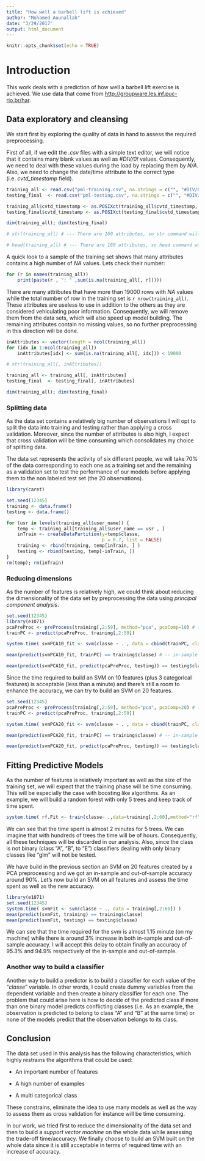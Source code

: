 ```yaml
---
title: "How well a barbell lift is achieved"
author: "Mohamed Aounallah"
date: "3/29/2017"
output: html_document
---
```


```r
knitr::opts_chunk$set(echo = TRUE)
```

# Introduction
This work deals with a prediction of how well a barbell lift exercise is achieved. We use data that come from <http://groupware.les.inf.puc-rio.br/har>.

## Data exploratory and cleansing
We start first by exploring the quality of data in hand to assess the required preprocessing.

First of all, if we edit the *.csv* files with a simple text editor, we will notice that it contains many blank values as well as *#DIV/0!* values. Consequently, we need to deal with these values during the load by replacing them by *N/A*. Also, we need to change the date/time attribute to the correct type (i.e. *cvtd_timestamp* field).

```r
training_all <- read.csv("pml-training.csv", na.strings = c("", "#DIV/0!", "NA") )
testing_final  <- read.csv("pml-testing.csv", na.strings = c("", "#DIV/0!", "NA") )

training_all$cvtd_timestamp <- as.POSIXct(training_all$cvtd_timestamp, format = "%d/%m/%Y %H:%M")
testing_final$cvtd_timestamp <- as.POSIXct(testing_final$cvtd_timestamp, format = "%d/%m/%Y %H:%M")

dim(training_all); dim(testing_final)

# str(training_all) # --- There are 160 attributes, so str command will occupy several pages

# head(training_all) # --- There are 160 attributes, so head command will occupy several pages
```

A quick look to a sample of the training set shows that many attributes contains a high number of *NA* values. Lets check their number:

```r
for (r in names(training_all)) 
    print(paste(r , ": " ,sum(is.na(training_all[, r]))))
```

There are many attributes that have more than 19000 rows with *NA* values while the total number of row in the training set is `r nrow(training_all)`. These attributes are useless to use in addition to the others as they are considered vehiculating poor information. Consequently, we will remove them from the data sets, which will also speed up model building. The remaining attributes contain no missing values, so no further preprocessing in this direction will be done.

```r
inAttributes <- vector(length = ncol(training_all))
for (idx in 1:ncol(training_all))
    inAttributes[idx] <- sum(is.na(training_all[, idx])) < 19000

# str(training_all[, inAttributes])

training_all <- training_all[, inAttributes]
testing_final  <- testing_final[, inAttributes]

dim(training_all); dim(testing_final)
```

### Splitting data
As the data set contains a relatively big number of observations I will opt to split the data into training and testing rather than applying a cross validation. Moreover, since the number of attributes is also high, I expect that cross validation will be time consuming which consolidates my choice of splitting data.

The data set represents the activity of six different people, we will take 70% of the data corresponding to each one as a training set and the remaining as a validation set to test the performance of our models before applying them to the non labeled test set (the 20 observations).

```r
library(caret)

set.seed(12345)
training <- data.frame()
testing <- data.frame()

for (usr in levels(training_all$user_name)) {
    temp <- training_all[training_all$user_name == usr , ]
    inTrain <- createDataPartition(y=temp$classe,
                                   p = 0.7, list = FALSE)
    training <- rbind(training, temp[inTrain, ] )
    testing <- rbind(testing, temp[-inTrain, ])
}
rm(temp); rm(inTrain)
```

### Reducing dimensions
As the number of features is relatively high, we could think about reducing the dimensionality of the data set by preprocessing the data using *principal component analysis*.

```r
set.seed(12345)
library(e1071)
pcaPreProc <- preProcess(training[,2:59], method="pca", pcaComp=10) # feature #1 is the row number so it's discarded
trainPC <- predict(pcaPreProc, training[,2:59])

system.time( svmPCA10_fit <- svm(classe ~ . , data = cbind(trainPC, classe=training$classe) ))

mean(predict(svmPCA10_fit, trainPC) == training$classe) # -- in-sample accuracy

mean(predict(svmPCA10_fit, predict(pcaPreProc, testing)) == testing$classe) # -- out-of-sample accuracy
```

Since the time required to build an SVM on 10 features (plus 3 categorical features) is acceptable (less than a minute) and there's still a room to enhance the accuracy, we can try to build an SVM on 20 features.

```r
set.seed(12345)
pcaPreProc <- preProcess(training[,2:59], method="pca", pcaComp=20) # feature #1 is the row number so it's discarded
trainPC <- predict(pcaPreProc, training[,2:59])

system.time( svmPCA20_fit <- svm(classe ~ . , data = cbind(trainPC, classe=training$classe) ))

mean(predict(svmPCA20_fit, trainPC) == training$classe) # -- in-sample accuracy

mean(predict(svmPCA20_fit, predict(pcaPreProc, testing)) == testing$classe) # -- out-of-sample accuracy
```

## Fitting Predictive Models
As the number of features is relatively important as well as the size of the training set, we will expect that the training phase will be time consuming. This will be especially the case with boosting like algorithms. As an example, we will build a random forest with only 5 trees and keep track of time spent.

```r
system.time( rf.Fit <- train(classe~ .,data=training[,2:60],method="rf", ntree = 5))
```

We can see that the time spent is almost 2 minutes for 5 trees. We can imagine that with hundreds of trees the time will be of hours. Consequently, all these techniques will be discarded in our analysis. Also, since the class is not binary (class "A", "B", to "E") classifiers dealing with only binary classes like "glm" will not be tested.

We have build in the previous section an SVM on 20 features created by a PCA preprocessing and we got an in-sample and out-of-sample accuracy around 90%. Let's now build an SVM on all features and assess the time spent as well as the new accuracy.

```r
library(e1071)
set.seed(12345)
system.time( svmFit <- svm(classe ~ ., data = training[,2:60]) )
mean(predict(svmFit, training) == training$classe)
mean(predict(svmFit, testing) == testing$classe)
```

We can see that the time required for the svm is almost 1.15 minute (on my machine) while there is around 3% increase in both in-sample and out-of-sample accuracy. I will accept this delay to obtain finally an accuracy of 95.3% and 94.9% respectively of the in-sample and out-of-sample.

### Another way to build a classifier
Another way to build a predictor is to build a classifier for each value of the "*classe*" variable. In other words, I could create dummy variables from the dependent variable and then create a binary classifier for each one. The problem that could arise here is how to decide of the predicted class if more than one binary model predicts conflicting classes (i.e. As an example, the observation is predicted to belong to class "A" and "B" at the same time) or none of the models predict that the observation belongs to its class.

## Conclusion
The data set used in this analysis has the following characteristics, which highly restrains the algorithms that could be used:

* An important number of features 

* A high number of examples

* A multi categorical class

These constrains, eliminate the idea to use many models as well as the way to assess them as cross validation for instance will be time consuming.

In our work, we tried first to reduce the dimensionality of the data set and then to build a *support vector machine* on the whole data while assessing the trade-off time/accuracy. We finally choose to build an SVM built on the whole data since it is still acceptable in terms of required time with an increase of accuracy.